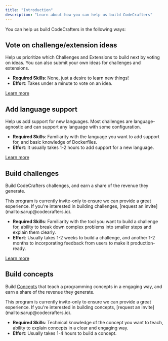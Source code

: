 ```yaml
---
title: "Introduction"
description: "Learn about how you can help us build CodeCrafters"
---
```


You can help us build CodeCrafters in the following ways:

## Vote on challenge/extension ideas

Help us prioritize which <Tooltip tip="Challenges are guided projects that involve building real-world applications">Challenges</Tooltip> and <Tooltip tip="Extension are additions to challenges that expand their scope.">Extensions</Tooltip> to build next by voting on ideas. You can also submit your own ideas for
challenges and extensions.

- **Required Skills**: None, just a desire to learn new things!
- **Effort**: Takes under a minute to vote on an idea.

[Learn more](https://app.codecrafters.io/vote)

## Add language support

Help us add support for new languages. Most challenges are language-agnostic and can support any language with some configuration.

- **Required Skills**: Familiarity with the language you want to add support for, and basic knowledge of Dockerfiles.
- **Effort**: It usually takes 1-2 hours to add support for a new language.

[Learn more](/adding-language-support/introduction)

## Build challenges

Build CodeCrafters challenges, and earn a share of the revenue they generate.

<Note>
  This program is currently invite-only to ensure we can provide a great
  experience. If you're interested in building challenges, [request an
  invite](mailto:sarup@codecrafters.io).
</Note>

- **Required Skills**: Familiarity with the tool you want to build a challenge for, ability to break down complex problems into smaller steps and explain them clearly.
- **Effort**: Usually takes 1-2 weeks to build a challenge, and another 1-2 months to incorporating feedback from users to make it production-ready.

[Learn more](/authoring-challenges/planning-your-challenge)

## Build concepts

Build [Concepts](/contributors/authoring-concepts/introduction) that teach a programming concepts in a engaging way, and earn a share of the revenue they generate.

<Note>
  This program is currently invite-only to ensure we can provide a great
  experience. If you're interested in building concepts, [request an
  invite](mailto:sarup@codecrafters.io).
</Note>

- **Required Skills**: Technical knowledge of the concept you want to teach, ability to explain concepts in a clear and engaging way.
- **Effort**: Usually takes 1-4 hours to build a concept.
